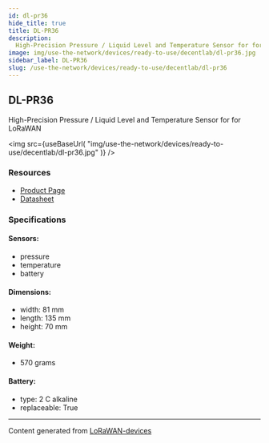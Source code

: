 ```yaml
---
id: dl-pr36
hide_title: true
title: DL-PR36
description:
  High-Precision Pressure / Liquid Level and Temperature Sensor for for LoRaWAN
image: img/use-the-network/devices/ready-to-use/decentlab/dl-pr36.jpg
sidebar_label: DL-PR36
slug: /use-the-network/devices/ready-to-use/decentlab/dl-pr36
---
```



## DL-PR36

High-Precision Pressure / Liquid Level and Temperature Sensor for for LoRaWAN

<img
  src={useBaseUrl(
    "img/use-the-network/devices/ready-to-use/decentlab/dl-pr36.jpg"
  )}
/>

### Resources

- [Product Page](https://www.decentlab.com/products/high-precision-pressure-/-liquid-level-and-temperature-sensor-for-lorawan)
- [Datasheet](https://cdn.decentlab.com/download/datasheets/Decentlab-DL-PR36-datasheet.pdf)

### Specifications

#### Sensors:

- pressure
- temperature
- battery

#### Dimensions:

- width: 81 mm
- length: 135 mm
- height: 70 mm

#### Weight:

- 570 grams

#### Battery:

- type: 2 C alkaline
- replaceable: True

---

Content generated from
[LoRaWAN-devices](https://github.com/TheThingsNetwork/lorawan-devices)
